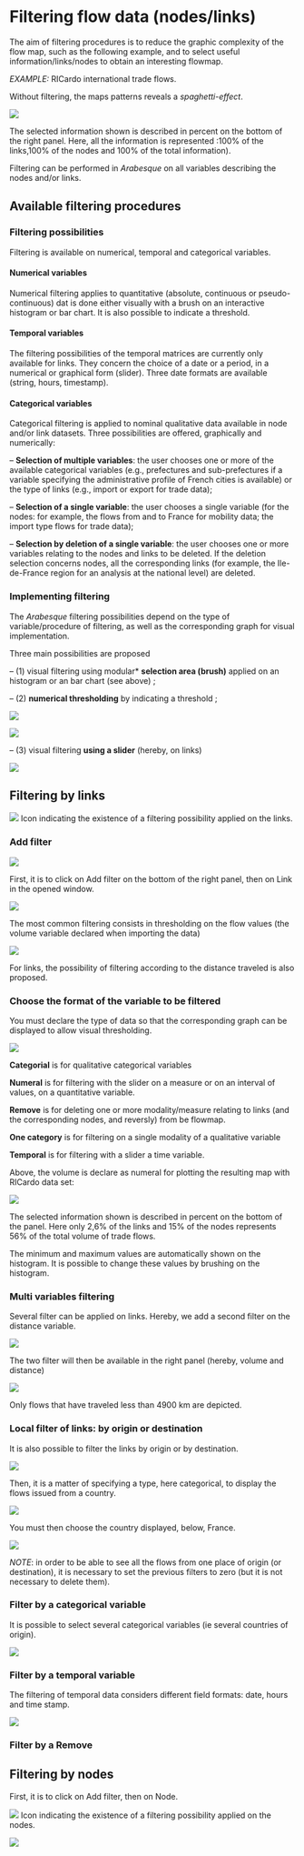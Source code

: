 # Filtering flow data (nodes/links)



The aim of filtering procedures is to reduce the graphic complexity of the flow map, such as the following example, and to select useful information/links/nodes to obtain an interesting flowmap.


_EXAMPLE:_ RICardo international trade flows.

Without filtering, the maps patterns reveals a _spaghetti-effect_.

![](images/RICardo_spaghetti.PNG)

The selected information shown is described in percent on the bottom of the right panel. Here, all the information is represented :100% of the links,100% of the nodes and 100% of the total information).


Filtering can be performed in _Arabesque_ on all variables describing the nodes and/or links. 


## Available filtering procedures


### Filtering possibilities

Filtering is available on numerical, temporal and categorical variables.


#### Numerical variables

Numerical filtering applies to quantitative (absolute, continuous or pseudo-continuous) dat is done either visually with a brush on an interactive histogram or bar chart. It is also possible to indicate a threshold. 

#### Temporal variables

The filtering possibilities of the temporal matrices are currently only available for links. They concern the choice of a date or a period, in a numerical or graphical form (slider). Three date formats are available (string, hours, timestamp).

#### Categorical variables

Categorical filtering is applied to nominal qualitative data available in node and/or link datasets. Three possibilities are offered, graphically and numerically:

-- **Selection of multiple variables**: the user chooses one or more of the available categorical variables (e.g., prefectures and sub-prefectures if a variable specifying the administrative profile of French cities is available) or the type of links (e.g., import or export for trade data);

-- **Selection of a single variable**: the user chooses a single variable (for the nodes: for example, the flows from and to France for mobility data; the import type flows for trade data);

-- **Selection by deletion of a single variable**: the user chooses one or more variables relating to the nodes and links to be deleted. If the deletion selection concerns nodes, all the corresponding links (for example, the Ile-de-France region for an analysis at the national level) are deleted.


### Implementing filtering

The _Arabesque_ filtering possibilities depend on the type of variable/procedure of filtering, as well as the corresponding graph for visual implementation.

Three main possibilities are proposed

-- (1) visual filtering using modular* **selection area (brush)** applied on an histogram or an bar chart (see above) ;

-- (2) **numerical thresholding** by indicating a threshold ;


![](images/schema_histogram.png)


![](images/schema_BarChart.png)


-- (3) visual filtering **using a slider** (hereby, on links)


![](images/Slider_temp.png)


## Filtering by links

![](images/icon_links_filtering.png) Icon indicating the existence of a filtering possibility applied on the links.


### Add filter


![](images/Add_stats_Filter.png)



First, it is to click on Add filter on the bottom of the right panel, then on Link in the opened window.


![](images/Add_filter_links1.png)


The most common filtering consists in thresholding on the flow values (the volume variable declared when importing the data)

![](images/Add_filter_links_volume.png)

For links, the possibility of filtering according to the distance traveled is also proposed.


### Choose the format of the variable to be filtered

You must declare the type of data so that the corresponding graph can be displayed to allow visual thresholding.


![](images/Add_filter_links.png)

**Categorial** is for qualitative categorical variables

**Numeral** is for filtering with the slider on a measure or on an interval of values, on a quantitative variable.

**Remove** is for deleting one or more modality/measure relating to links (and the corresponding nodes, and reversly) from be flowmap.

**One category** is for filtering on a single modality of a qualitative variable

**Temporal** is for filtering with a slider a time variable.


Above, the volume is declare as numeral for plotting the resulting map with RICardo data set:


![](images/RICardo_filter_links_numeral.png)

The selected information shown is described in percent on the bottom of the panel. Here only 2,6% of the links and 15% of the nodes represents 56% of the total volume of trade flows.

The minimum and maximum values are automatically shown on the histogram. It is possible to change these values by brushing on the histogram.


### Multi variables filtering

Several filter can be applied on links. Hereby, we add a second filter on the distance variable. 


![](images/Add_filter_links_dist.png)

The two filter will then be available in the right panel (hereby, volume and distance)

![](images/Add_links_filter_vol_distance.png)

Only flows that have traveled less than 4900 km are depicted.


### Local filter of links: by origin or destination

It is also possible to filter the links by origin or by destination.

![](images/Add_links_filter_origin.png)

Then, it is a matter of specifying a type, here categorical, to display the flows issued from a country. 


![](images/Add_filter_links_origin_categorial.png)

You must then choose the country displayed, below, France.


![](images/Add_links_filter_origin_France.png)


_NOTE_: in order to be able to see all the flows from one place of origin (or destination), it is necessary to set the previous filters to zero (but it is not necessary to delete them).


### Filter by a categorical variable

It is possible to select several categorical variables (ie several countries of origin).


![](images/Add_filter_links_category.png)


### Filter by a temporal variable

The filtering of temporal data considers different field formats: date, hours and time stamp.


![](images/Add_filter_links_temporal.png)

### Filter by a Remove






## Filtering by nodes

First, it is to click on Add filter, then on Node.

![](images/icon_nodes_filtering.png) Icon indicating the existence of a filtering possibility applied on the nodes.


![](images/Add_filter_nodes1.png)





